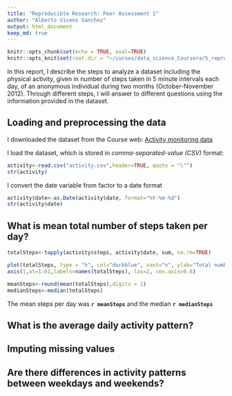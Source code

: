 ```yaml
---
title: "Reproducible Research: Peer Assessment 1"
author: "Alberto Vicens Sanchez"
output: html_document
keep_md: true
---
```


```r
knitr::opts_chunk$set(echo = TRUE, eval=TRUE)
knitr::opts_knit$set(root.dir = "~/cursos/data_science_Coursera/5_reproducible_research/RepData_PeerAssessment1/")
```

In this report, I describe the steps to analyze a dataset including the physical activity, given in number of steps taken in 5 minute intervals each day, of an anonymous individual during two months (October-November 2012). Through different steps, I will answer to different questions using the information provided in the dataset. 

## Loading and preprocessing the data
I downloaded the dataset from the Course web: 
[Activity monitoring data](https://d396qusza40orc.cloudfront.net/repdata%2Fdata%2Factivity.zip)

I load the dataset, which is stored in *comma-separated-value (CSV)* format:
```r
activity<-read.csv("activity.csv",header=TRUE, quote = "\"")
str(activity)
```
I convert the date variable from factor to a date format
```r
activity$date<-as.Date(activity$date, format="%Y-%m-%d")
str(activity$date)
```

## What is mean total number of steps taken per day?

```r
totalSteps<-tapply(activity$steps, activity$date, sum, na.rm=TRUE)

plot(totalSteps, type = "h", col="darkblue", xaxt="n", ylab="Total number of steps", lwd=2, xlab="", main="Total number of steps per day")
axis(1,at=1:61,labels=names(totalSteps), las=2, cex.axis=0.6)
```
```r
meanSteps<-round(mean(totalSteps),digits = 2)
medianSteps<-median(totalSteps)
```
The mean steps per day was **`r meanSteps`** and the median **`r medianSteps`** 

## What is the average daily activity pattern?



## Imputing missing values



## Are there differences in activity patterns between weekdays and weekends?
